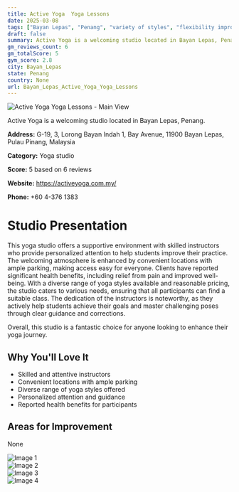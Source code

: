 ```yaml
---
title: Active Yoga  Yoga Lessons
date: 2025-03-08
tags: ["Bayan Lepas", "Penang", "variety of styles", "flexibility improvement", "supportive atmosphere", "convenient location", "Bayan Lepas"]  
draft: false
summary: Active Yoga is a welcoming studio located in Bayan Lepas, Penang.
gm_reviews_count: 6
gm_totalScore: 5
gym_score: 2.8
city: Bayan_Lepas
state: Penang
country: None
url: Bayan_Lepas_Active_Yoga_Yoga_Lessons
---
```


<div className="aspect-[16/9] relative my-8">
  <img 
    src="https://lh5.googleusercontent.com/p/AF1QipOXrcXKicTCQDsZJ-k51WeNniogu9puGax9BIl7=w1920-h1080-k-no"
    alt="Active Yoga  Yoga Lessons - Main View"
    className="object-cover absolute inset-0 w-full h-full rounded-lg"
  />
</div>

Active Yoga is a welcoming studio located in Bayan Lepas, Penang.

**Address:** G-19, 3, Lorong Bayan Indah 1, Bay Avenue, 11900 Bayan Lepas, Pulau Pinang, Malaysia

**Category:** Yoga studio

**Score:** 5 based on 6 reviews

**Website:** https://activeyoga.com.my/

**Phone:** +60 4-376 1383

# Studio Presentation

This yoga studio offers a supportive environment with skilled instructors who provide personalized attention to help students improve their practice. The welcoming atmosphere is enhanced by convenient locations with ample parking, making access easy for everyone. Clients have reported significant health benefits, including relief from pain and improved well-being. With a diverse range of yoga styles available and reasonable pricing, the studio caters to various needs, ensuring that all participants can find a suitable class. The dedication of the instructors is noteworthy, as they actively help students achieve their goals and master challenging poses through clear guidance and corrections.

Overall, this studio is a fantastic choice for anyone looking to enhance their yoga journey.

## Why You'll Love It

- Skilled and attentive instructors
- Convenient locations with ample parking
- Diverse range of yoga styles offered
- Personalized attention and guidance
- Reported health benefits for participants

## Areas for Improvement

None

<div className="grid grid-cols-1 xl:grid-cols-2 gap-4 my-8">
<div className="aspect-[4/3] relative"><img src="https://lh5.googleusercontent.com/p/AF1QipMJS_LjlalZdgRyv15SfalggsjjMZmsoEm3_XmO=w1920-h1080-k-no" alt="Image 1" className="object-cover absolute inset-0 w-full h-full rounded-lg" /></div>
<div className="aspect-[4/3] relative"><img src="https://lh5.googleusercontent.com/p/AF1QipPb4yE_2xMRjULgCY87qjp5uz8St6Nr7mRGjOQX=w1920-h1080-k-no" alt="Image 2" className="object-cover absolute inset-0 w-full h-full rounded-lg" /></div>
<div className="aspect-[4/3] relative"><img src="https://lh5.googleusercontent.com/p/AF1QipPE6PmBoubLPFZJSVOJ8UMq2aUHqeQSNJHDPCUI=w1920-h1080-k-no" alt="Image 3" className="object-cover absolute inset-0 w-full h-full rounded-lg" /></div>
<div className="aspect-[4/3] relative"><img src="https://lh5.googleusercontent.com/p/AF1QipMKPNIeAyOnupPYBjSXLyoO3O_7r0GHHyVMuFxM=w1920-h1080-k-no" alt="Image 4" className="object-cover absolute inset-0 w-full h-full rounded-lg" /></div>
</div>